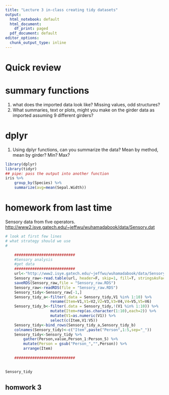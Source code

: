 ```yaml
---
title: "Lecture 3 in-class creating tidy datasets"
output:
  html_notebook: default
  html_document:
    df_print: paged
  pdf_document: default
editor_options:
  chunk_output_type: inline
---
```


# Quick review

# summary functions
1. what does the imported data look like?  Missing values, odd structures?
2. What summaries, text or plots, might you make on the girder data as imported assuming 9 different girders? 

# dplyr
1. Using dplyr functions, can you summarize the data? Mean by method, mean by girder?  Min? Max?
```r
library(dplyr)
library(tidyr)
## pipe: pass the output into another function
iris %>% 
    group_by(Species) %>%
    summarize(avg=mean(Sepal.Width)) 
```

# homework from last time

Sensory data from five operators.   
<http://www2.isye.gatech.edu/~jeffwu/wuhamadabook/data/Sensory.dat> 
```r
# look at first few lines
# what strategy should we use
# 
```


```r
    ########################### 
    #Sensory analysis  
    #get data  
    ########################### 
    url<-"http://www2.isye.gatech.edu/~jeffwu/wuhamadabook/data/Sensory.dat"
    Sensory_raw<-read.table(url, header=F, skip=1, fill=T, stringsAsFactors = F)
    saveRDS(Sensory_raw,file = "Sensory_raw.RDS")
    Sensory_raw<-readRDS(file = "Sensory_raw.RDS")
    Sensory_tidy<-Sensory_raw[-1,]
    Sensory_tidy_a<-filter(.data = Sensory_tidy,V1 %in% 1:10) %>%
                    rename(Item=V1,V1=V2,V2=V3,V3=V4,V4=V5,V5=V6)
    Sensory_tidy_b<-filter(.data = Sensory_tidy,!(V1 %in% 1:10)) %>%
                    mutate(Item=rep(as.character(1:10),each=2)) %>%
                    mutate(V1=as.numeric(V1)) %>%
                    select(c(Item,V1:V5))
    Sensory_tidy<-bind_rows(Sensory_tidy_a,Sensory_tidy_b)
    colnames(Sensory_tidy)<-c("Item",paste("Person",1:5,sep="_"))
    Sensory_tidy<-Sensory_tidy %>%  
        gather(Person,value,Person_1:Person_5) %>%  
        mutate(Person = gsub("Person_","",Person)) %>%
        arrange(Item)
    
    ########################### 
    
```


```r
Sensory_tidy
```



## homwork 3
